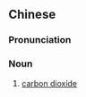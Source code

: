 {{also|炭酸氣}}

==Chinese==
{{zh-forms|s=碳酸气|type=21|alt=炭酸氣}}

===Pronunciation===
{{zh-pron
|m=tànsuānqì
|mn=thòaⁿ-sng-khì
|cat=n
}}

===Noun===
{{zh-noun}}

# [[carbon dioxide]]